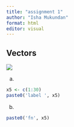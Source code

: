 ```yaml
---
title: "assignment 1"
author: "Isha Mukundan"
format: html
editor: visual
---
```


## Vectors

![](vectors5.png)

a.  

```r
x5 <- c(1:30) 
paste0('label ', x5)
```

b.  

```r
paste0('fn', x5) 
```
